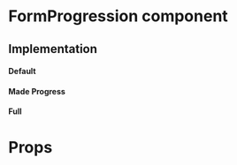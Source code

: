 
<Meta title="Core|Organisms/FormProgression" />

# FormProgression component

## Implementation

#### Default

<Preview>
  <Story name="default" decorators={[withKnobs]}>
    <FormProgression
      stages={[
        { name: 'Your Details' },
        { name: 'Create a password' },
        { name: 'Your Community Details' },
        { name: 'Community Address' },
        { name: 'Your Role' },
        { name: 'Privacy Settings' },
      ]}
      labelName="Step"
      currentStage={number('currentStage', 2)}
    />
  </Story>
</Preview>

#### Made Progress

<Preview>
  <Story name="madeProgress">
    <FormProgression
      stages={[
        { name: 'Your Details' },
        { name: 'Create a password' },
        { name: 'Your Community Details' },
        { name: 'Community Address' },
        { name: 'Your Role' },
        { name: 'Privacy Settings' },
      ]}
      labelName="Step"
      currentStage={3}
    />
  </Story>
</Preview>

#### Full

<Preview>
  <Story name="full">
    <FormProgression
      stages={[
        { name: 'Your Details' },
        { name: 'Create a password' },
        { name: 'Your Community Details' },
        { name: 'Community Address' },
        { name: 'Your Role' },
        { name: 'Privacy Settings' },
      ]}
      labelName="Step"
      currentStage={6}
    />
  </Story>
</Preview>

# Props

<Props of={FormProgression} />
